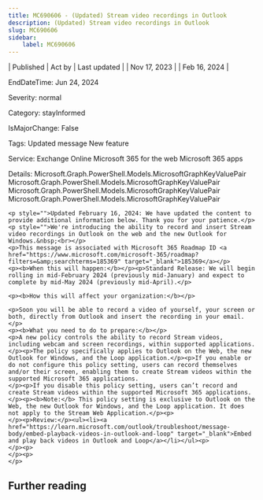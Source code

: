 ```yaml
---
title: MC690606 - (Updated) Stream video recordings in Outlook
description: (Updated) Stream video recordings in Outlook
slug: MC690606
sidebar:
    label: MC690606
---
```



| Published | Act by | Last updated |
| Nov 17, 2023 |  | Feb 16, 2024 |

EndDateTime: Jun 24, 2024

Severity: normal

Category: stayInformed

IsMajorChange: False

Tags: Updated message New feature

Service: Exchange Online Microsoft 365 for the web Microsoft 365 apps

Details: Microsoft.Graph.PowerShell.Models.MicrosoftGraphKeyValuePair Microsoft.Graph.PowerShell.Models.MicrosoftGraphKeyValuePair Microsoft.Graph.PowerShell.Models.MicrosoftGraphKeyValuePair Microsoft.Graph.PowerShell.Models.MicrosoftGraphKeyValuePair

```
<p style="">Updated February 16, 2024: We have updated the content to provide additional information below. Thank you for your patience.</p><p style="">We're introducing the ability to record and insert Stream video recordings in Outlook on the web and the new Outlook for Windows.&nbsp;<br></p>
<p>This message is associated with Microsoft 365 Roadmap ID <a href="https://www.microsoft.com/microsoft-365/roadmap?filters=&amp;searchterms=185369" target="_blank">185369</a></p>
<p><b>When this will happen:</b></p><p>Standard Release: We will begin rolling in mid-February 2024 (previously mid-January) and expect to complete by mid-May 2024 (previously mid-April).</p>

<p><b>How this will affect your organization:</b></p>

<p>Soon you will be able to record a video of yourself, your screen or both, directly from Outlook and insert the recording in your email.</p>
<p><b>What you need to do to prepare:</b></p>
<p>A new policy controls the ability to record Stream videos, including webcam and screen recordings, within supported applications.</p><p>The policy specifically applies to Outlook on the Web, the new Outlook for Windows, and the Loop application.</p><p>If you enable or do not configure this policy setting, users can record themselves and/or their screen, enabling them to create Stream videos within the supported Microsoft 365 applications.
</p><p>If you disable this policy setting, users can’t record and create Stream videos within the supported Microsoft 365 applications.
</p><p><b>Note:</b> This policy setting is exclusive to Outlook on the Web, the new Outlook for Windows, and the Loop application. It does not apply to the Stream Web Application.</p><p>
</p><p>Review:</p><ul><li><a href="https://learn.microsoft.com/outlook/troubleshoot/message-body/embed-playback-videos-in-outlook-and-loop" target="_blank">Embed and play back videos in Outlook and Loop</a></li></ul><p> 
</p><p> 
</p><p> 
</p>
```

## Further reading
